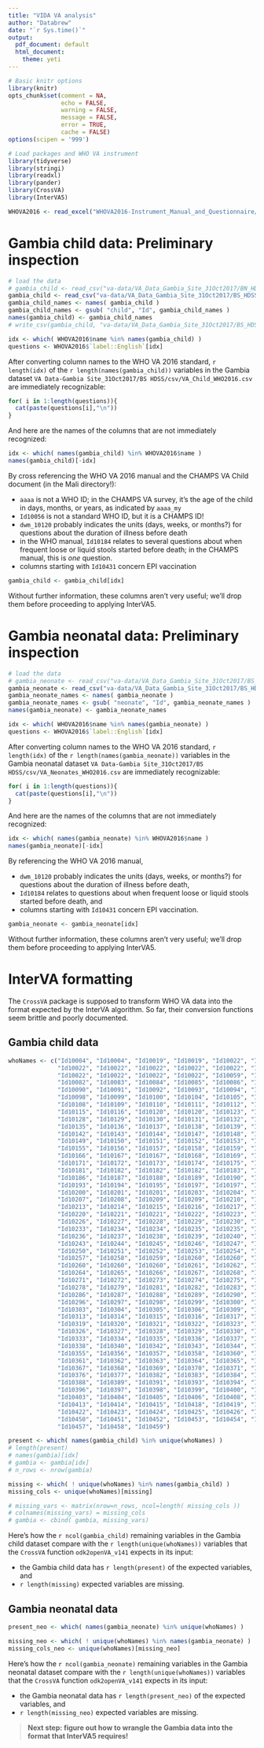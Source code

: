 ```yaml
---
title: "VIDA VA analysis"
author: "Databrew"
date: "`r Sys.time()`"
output:
  pdf_document: default
  html_document:
    theme: yeti
---
```


```r
# Basic knitr options
library(knitr)
opts_chunk$set(comment = NA, 
               echo = FALSE,
               warning = FALSE, 
               message = FALSE, 
               error = TRUE, 
               cache = FALSE)
options(scipen = '999')
```

```r

# Load packages and WHO VA instrument
library(tidyverse)
library(stringi)
library(readxl)
library(pander)
library(CrossVA)
library(InterVA5)

WHOVA2016 <- read_excel("WHOVA2016-Instrument_Manual_and_Questionnaire/WHOVA2016_v1_5_3_XLS_form_for_ODK.xlsx")

```

# Gambia child data: Preliminary inspection

```r
# load the data
# gambia_child <- read_csv("va-data/VA_Data_Gambia_Site_31Oct2017/BN_HDSS/csv/VA_Child_WHO2016.csv")
gambia_child <- read_csv("va-data/VA_Data_Gambia_Site_31Oct2017/BS_HDSS/csv/VA_Child_WHO2016.csv")
gambia_child_names <- names( gambia_child )
gambia_child_names <- gsub( "child", "Id", gambia_child_names )
names(gambia_child) <- gambia_child_names
# write_csv(gambia_child, "va-data/VA_Data_Gambia_Site_31Oct2017/BS_HDSS/csv/gambia_child_WHO2016.csv")

idx <- which( WHOVA2016$name %in% names(gambia_child) )
questions <- WHOVA2016$`label::English`[idx]
```

After converting column names to the WHO VA 2016 standard, 
`r length(idx)` of the `r length(names(gambia_child))` variables in the Gambia 
dataset `VA Data-Gambia Site_31Oct2017/BS HDSS/csv/VA_Child_WHO2016.csv` are immediately recognizable:

```r
for( i in 1:length(questions)){
  cat(paste(questions[i],"\n"))
}
```

And here are the names of the columns that are not immediately recognized:

```r
idx <- which( names(gambia_child) %in% WHOVA2016$name )
names(gambia_child)[-idx]
```

By cross referencing the WHO VA 2016 manual and the CHAMPS VA Child document (in the Mali directory!):
 
- `aaaa` is not a WHO ID; in the CHAMPS VA survey, it's the age of the child in days, months, or years, as indicated by `aaaa_my`
- `Id10056` is not a standard WHO ID, but it is a CHAMPS ID!
- `dwm_10120` probably indicates the units (days, weeks, or months?) for questions about the duration of illness before death
- in the WHO manual, `Id10184` relates to several questions about when frequent loose or liquid stools started before death; in the CHAMPS manual, this is _one_ question.
- columns starting with `Id10431` concern EPI vaccination

```r
gambia_child <- gambia_child[idx]
```

Without further information, these columns aren't very useful; we'll drop them before proceeding to applying InterVA5. 

# Gambia neonatal data: Preliminary inspection

```r
# load the data
# gambia_neonate <- read_csv("va-data/VA_Data_Gambia_Site_31Oct2017/BS_HDSS/csv/VA_Neonates_WHO2016.csv")
gambia_neonate <- read_csv("va-data/VA_Data_Gambia_Site_31Oct2017/BS_HDSS/csv/VA_Neonates_WHO2016.csv")
gambia_neonate_names <- names( gambia_neonate )
gambia_neonate_names <- gsub( "neonate", "Id", gambia_neonate_names )
names(gambia_neonate) <- gambia_neonate_names

idx <- which( WHOVA2016$name %in% names(gambia_neonate) )
questions <- WHOVA2016$`label::English`[idx]
```

After converting column names to the WHO VA 2016 standard, 
`r length(idx)` of the `r length(names(gambia_neonate))` variables in the Gambia 
neonatal dataset `VA Data-Gambia Site_31Oct2017/BS HDSS/csv/VA_Neonates_WHO2016.csv` are immediately recognizable:

```r
for( i in 1:length(questions)){
  cat(paste(questions[i],"\n"))
}
```

And here are the names of the columns that are not immediately recognized:

```r
idx <- which( names(gambia_neonate) %in% WHOVA2016$name )
names(gambia_neonate)[-idx]
```

By referencing the WHO VA 2016 manual, 
 
- `dwm_10120` probably indicates the units (days, weeks, or months?) for questions about the duration of illness before death,
- `Id10184` relates to questions about when frequent loose or liquid stools started before death, and
- columns starting with `Id10431` concern EPI vaccination.

```r
gambia_neonate <- gambia_neonate[idx]
```

Without further information, these columns aren't very useful; we'll drop them before proceeding to applying InterVA5. 

# InterVA formatting

The `CrossVA` package is supposed to transform WHO VA data into the format expected by the InterVA algorithm. 
So far, their conversion functions seem brittle and poorly documented.

## Gambia child data

```r

whoNames <- c("Id10004", "Id10004", "Id10019", "Id10019", "Id10022", "Id10022", "Id10022",
              "Id10022", "Id10022", "Id10022", "Id10022", "Id10022", "Id10022", "Id10022",
              "Id10022", "Id10022", "Id10022", "Id10022", "Id10059", "Id10077", "Id10079",
              "Id10082", "Id10083", "Id10084", "Id10085", "Id10086", "Id10087", "Id10089",
              "Id10090", "Id10091", "Id10092", "Id10093", "Id10094", "Id10095", "Id10096",
              "Id10098", "Id10099", "Id10100", "Id10104", "Id10105", "Id10106", "Id10107",
              "Id10108", "Id10109", "Id10110", "Id10111", "Id10112", "Id10113", "Id10114",
              "Id10115", "Id10116", "Id10120", "Id10120", "Id10123", "Id10125", "Id10127",
              "Id10128", "Id10129", "Id10130", "Id10131", "Id10132", "Id10133", "Id10134",
              "Id10135", "Id10136", "Id10137", "Id10138", "Id10139", "Id10140", "Id10141",
              "Id10142", "Id10143", "Id10144", "Id10147", "Id10148", "Id10148", "Id10148",
              "Id10149", "Id10150", "Id10151", "Id10152", "Id10153", "Id10154", "Id10154",
              "Id10155", "Id10156", "Id10157", "Id10158", "Id10159", "Id10161", "Id10165",
              "Id10166", "Id10167", "Id10167", "Id10168", "Id10169", "Id10169", "Id10170",
              "Id10171", "Id10172", "Id10173", "Id10174", "Id10175", "Id10176", "Id10178",
              "Id10181", "Id10182", "Id10182", "Id10182", "Id10183", "Id10184", "Id10185",
              "Id10186", "Id10187", "Id10188", "Id10189", "Id10190", "Id10191", "Id10192",
              "Id10193", "Id10194", "Id10195", "Id10197", "Id10197", "Id10199", "Id10199",
              "Id10200", "Id10201", "Id10201", "Id10203", "Id10204", "Id10205", "Id10205",
              "Id10207", "Id10208", "Id10209", "Id10209", "Id10210", "Id10211", "Id10212",
              "Id10213", "Id10214", "Id10215", "Id10216", "Id10217", "Id10218", "Id10219",
              "Id10220", "Id10221", "Id10221", "Id10222", "Id10223", "Id10224", "Id10225",
              "Id10226", "Id10227", "Id10228", "Id10229", "Id10230", "Id10231", "Id10232",
              "Id10233", "Id10234", "Id10234", "Id10235", "Id10235", "Id10235", "Id10235",
              "Id10236", "Id10237", "Id10238", "Id10239", "Id10240", "Id10241", "Id10242",
              "Id10243", "Id10244", "Id10245", "Id10246", "Id10247", "Id10248", "Id10249",
              "Id10250", "Id10251", "Id10252", "Id10253", "Id10254", "Id10255", "Id10256",
              "Id10257", "Id10258", "Id10259", "Id10260", "Id10260", "Id10260", "Id10260",
              "Id10260", "Id10260", "Id10260", "Id10261", "Id10262", "Id10263", "Id10263",
              "Id10264", "Id10265", "Id10266", "Id10267", "Id10268", "Id10269", "Id10270",
              "Id10271", "Id10272", "Id10273", "Id10274", "Id10275", "Id10276", "Id10277",
              "Id10278", "Id10279", "Id10281", "Id10282", "Id10283", "Id10284", "Id10285",
              "Id10286", "Id10287", "Id10288", "Id10289", "Id10290", "Id10294", "Id10295",
              "Id10296", "Id10297", "Id10298", "Id10299", "Id10300", "Id10301", "Id10302",
              "Id10303", "Id10304", "Id10305", "Id10306", "Id10309", "Id10310", "Id10312",
              "Id10313", "Id10314", "Id10315", "Id10316", "Id10317", "Id10318", "Id10319",
              "Id10319", "Id10320", "Id10321", "Id10322", "Id10323", "Id10324", "Id10325",
              "Id10326", "Id10327", "Id10328", "Id10329", "Id10330", "Id10331", "Id10332",
              "Id10333", "Id10334", "Id10335", "Id10336", "Id10337", "Id10337", "Id10337",
              "Id10338", "Id10340", "Id10342", "Id10343", "Id10344", "Id10347", "Id10354",
              "Id10355", "Id10356", "Id10357", "Id10358", "Id10360", "Id10360", "Id10360",
              "Id10361", "Id10362", "Id10363", "Id10364", "Id10365", "Id10367", "Id10367",
              "Id10367", "Id10368", "Id10369", "Id10370", "Id10371", "Id10372", "Id10373",
              "Id10376", "Id10377", "Id10382", "Id10383", "Id10384", "Id10385", "Id10387",
              "Id10388", "Id10389", "Id10391", "Id10393", "Id10394", "Id10394", "Id10395",
              "Id10396", "Id10397", "Id10398", "Id10399", "Id10400", "Id10401", "Id10402",
              "Id10403", "Id10404", "Id10405", "Id10406", "Id10408", "Id10411", "Id10412",
              "Id10413", "Id10414", "Id10415", "Id10418", "Id10419", "Id10420", "Id10421",
              "Id10422", "Id10423", "Id10424", "Id10425", "Id10426", "Id10427", "Id10428",
              "Id10450", "Id10451", "Id10452", "Id10453", "Id10454", "Id10455", "Id10456",
              "Id10457", "Id10458", "Id10459")

present <- which( names(gambia_child) %in% unique(whoNames) )
# length(present)
# names(gambia)[idx]
# gambia <- gambia[idx]
# n_rows <- nrow(gambia)

missing <- which( ! unique(whoNames) %in% names(gambia_child) )
missing_cols <- unique(whoNames)[missing]

# missing_vars <- matrix(nrow=n_rows, ncol=length( missing_cols ))
# colnames(missing_vars) = missing_cols
# gambia <- cbind( gambia, missing_vars)

```

Here's how the `r ncol(gambia_child)` remaining variables in the Gambia child dataset compare with 
the `r length(unique(whoNames))` variables that the `CrossVA` function `odk2openVA_v141` expects in its input:

- the Gambia child data has `r length(present)` of the expected variables, and 
- `r length(missing)` expected variables are missing.

## Gambia neonatal data

```r

present_neo <- which( names(gambia_neonate) %in% unique(whoNames) )

missing_neo <- which( ! unique(whoNames) %in% names(gambia_neonate) )
missing_cols_neo <- unique(whoNames)[missing_neo]

```

Here's how the `r ncol(gambia_neonate)` remaining variables in the Gambia neonatal dataset compare with 
the `r length(unique(whoNames))` variables that the `CrossVA` function `odk2openVA_v141` expects in its input:

- the Gambia neonatal data has `r length(present_neo)` of the expected variables, and 
- `r length(missing_neo)` expected variables are missing.

> **Next step: figure out how to wrangle the Gambia data into the format that InterVA5 requires!**
